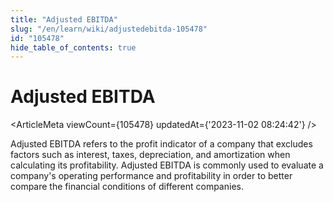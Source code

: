 ```yaml
---
title: "Adjusted EBITDA"
slug: "/en/learn/wiki/adjustedebitda-105478"
id: "105478"
hide_table_of_contents: true
---
```



<Breadcrumbs current="Adjusted EBITDA" />

# Adjusted EBITDA

<ArticleMeta viewCount={105478} updatedAt={'2023-11-02 08:24:42'} />
<div className='border-solid border-b border-t-0 my-4 border-[var(--ifm-color-gray-300)]' />

Adjusted EBITDA refers to the profit indicator of a company that excludes factors such as interest, taxes, depreciation, and amortization when calculating its profitability. Adjusted EBITDA is commonly used to evaluate a company's operating performance and profitability in order to better compare the financial conditions of different companies.
